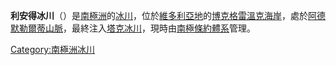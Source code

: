 {{coord|71|56|S|167|41|E|source:GNIS|display=title}}

'''利安得冰川'''（{{lang-en|Leander Glacier}}）是[[南極洲|南極洲]]的[[冰川|冰川]]，位於[[維多利亞地|維多利亞地]]的[[博克格雷溫克海岸|博克格雷溫克海岸]]，處於[[阿德默勒爾蒂山脈|阿德默勒爾蒂山脈]]，最終注入[[塔克冰川|塔克冰川]]，現時由[[南極條約體系|南極條約體系]]管理。

{{DEFAULTSORT:Leander Glacier}}
[[Category:南極洲冰川|Category:南極洲冰川]]


{{BorchgrevinkCoast-geo-stub}}